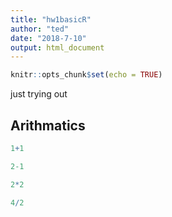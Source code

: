 ```yaml
---
title: "hw1basicR"
author: "ted"
date: "2018-7-10"
output: html_document
---
```


```r
knitr::opts_chunk$set(echo = TRUE)
```
just trying out

## Arithmatics
```r
1+1
```
```r
2-1
```
```r
2*2
```
```r
4/2
```
